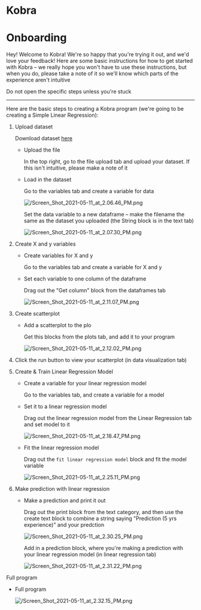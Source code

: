 
# Kobra

# Onboarding

Hey! Welcome to Kobra! We're so happy that you're trying it out, and we'd love your feedback! Here are some basic instructions for how to get started with Kobra – we really hope you won't have to use these instructions, but when you do, please take a note of it so we'll know which parts of the experience aren't intuitive

Do not open the specific steps unless you're stuck 

---

Here are the basic steps to creating a Kobra program (we're going to be creating a Simple Linear Regression):

1. Upload dataset

    Download dataset [here](https://raw.githubusercontent.com/kobra-dev/datasets/main/Salary_Data.csv)

    - Upload the file

        In the top right, go to the file upload tab and upload your dataset. If this isn't intuitive, please make a note of it

    - Load in the dataset

        Go to the variables tab and create a variable for data

        ![/Screen_Shot_2021-05-11_at_2.06.46_PM.png](/Screen_Shot_2021-05-11_at_2.06.46_PM.png)

        Set the data variable to a new dataframe – make the filename the same as the dataset you uploaded (the String block is in the text tab)

        ![/Screen_Shot_2021-05-11_at_2.07.30_PM.png](/Screen_Shot_2021-05-11_at_2.07.30_PM.png)

2. Create X and y variables
    - Create variables for X and y

        Go to the variables tab and create a variable for X and y

    - Set each variable to one column of the dataframe

        Drag out the "Get column" block from the dataframes tab

        ![/Screen_Shot_2021-05-11_at_2.11.07_PM.png](/Screen_Shot_2021-05-11_at_2.11.07_PM.png)

3. Create scatterplot
    - Add a scatterplot to the plo

        Get this blocks from the plots tab, and add it to your program

        ![/Screen_Shot_2021-05-11_at_2.12.02_PM.png](/Screen_Shot_2021-05-11_at_2.12.02_PM.png)

4. Click the run button to view your scatterplot (in data visualization tab)
5. Create & Train Linear Regression Model
    - Create a variable for your linear regression model

        Go to the variables tab, and create a variable for a model

    - Set it to a linear regression model

        Drag out the linear regression model from the Linear Regression tab and set model to it

        ![/Screen_Shot_2021-05-11_at_2.18.47_PM.png](/Screen_Shot_2021-05-11_at_2.18.47_PM.png)

    - Fit the linear regression model

        Drag out the `fit linear regression model` block and fit the model variable

        ![/Screen_Shot_2021-05-11_at_2.25.11_PM.png](/Screen_Shot_2021-05-11_at_2.25.11_PM.png)

6. Make prediction with linear regression
    - Make a prediction and print it out

        Drag out the print block from the text category, and then use the create text block to combine a string saying "Prediction (5 yrs experience)" and your predction

        ![/Screen_Shot_2021-05-11_at_2.30.25_PM.png](/Screen_Shot_2021-05-11_at_2.30.25_PM.png)

        Add in a prediction block, where you're making a prediction with your linear regression model (in linear regression tab)

        ![/Screen_Shot_2021-05-11_at_2.31.22_PM.png](/Screen_Shot_2021-05-11_at_2.31.22_PM.png)

 Full program

- Full program

    ![/Screen_Shot_2021-05-11_at_2.32.15_PM.png](/Screen_Shot_2021-05-11_at_2.32.15_PM.png)